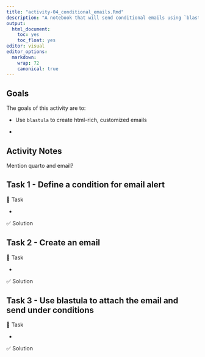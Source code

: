 ```yaml
---
title: "activity-04_conditional_emails.Rmd"
description: "A notebook that will send conditional emails using `blastula`"
output:
  html_document:
    toc: yes
    toc_float: yes
editor: visual
editor_options: 
  markdown:
    wrap: 72
    canonical: true
---
```


## Goals

The goals of this activity are to:

-   Use `blastula` to create html-rich, customized emails

-   <!-- TODO: expand on this -->

## Activity Notes

<!-- TODO: expand on this -->

Mention quarto and email?

## Task 1 - Define a condition for email alert

🔄 Task

-   

✅ Solution

## Task 2 - Create an email

🔄 Task

-   

✅ Solution

## Task 3 - Use blastula to attach the email and send under conditions

🔄 Task

-   

✅ Solution
